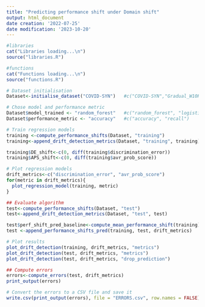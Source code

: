 ```yaml
---
title: "Predicting performance shift under Domain shift"
output: html_document
date creation: '2022-07-25'
date modification: '2023-10-20'
---
```


```r
#libraries
cat("Libraries loading...\n")
source("libraries.R")

#functions
cat("Functions loading...\n")
source("functions.R")

```


```r
# Dataset initialisation
Dataset<-initialise_dataset("COVID-SYN")   #c("COVID-SYN","Gradual_W10K")

# Chose model and performance metric
Dataset$model_trained <- "random_forest"   #c("random_forest", "logistic_regression")
Dataset$performance_metric <- "accuracy"   #c("accuracy", "recall")

# Train regression models
training <-compute_performance_shifts(Dataset, "training")
training<-append_drift_detection_metrics(Dataset, "training", training)

training$DE_shift<-c(0, diff(training$discrimination_error))
training$APS_shift<-c(0, diff(training$avr_prob_score))
```


```r
# Plot regression models 
drift_metrics<-c("discrimination_error", "avr_prob_score")
for(metric in drift_metrics){
  plot_regression_model(training, metric)
}

```


```r
## Evaluate algorithm
test<-compute_performance_shifts(Dataset, "test")
test<-append_drift_detection_metrics(Dataset, "test", test)

test$perf_shift_pred_baseline<-compute_mean_performance_shift(training)
test <-append_performance_shifts_pred(training, test, drift_metrics)

# Plot results
plot_drift_detection(training, drift_metrics, "metrics")
plot_drift_detection(test, drift_metrics, "metrics")
plot_drift_detection(test, drift_metrics, "drop_prediction")
```

```r
## Compute errors
errors<-compute_errors(test, drift_metrics)
print_output(errors)
```

```r
# Convert the errors to a CSV file and save it
write.csv(print_output(errors), file = "ERRORS.csv", row.names = FALSE)
```